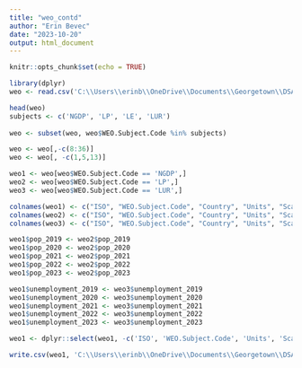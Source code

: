 ```yaml
---
title: "weo_contd"
author: "Erin Bevec"
date: "2023-10-20"
output: html_document
---
```


```r
knitr::opts_chunk$set(echo = TRUE)
```

```r
library(dplyr)
weo <- read.csv('C:\\Users\\erinb\\OneDrive\\Documents\\Georgetown\\DSAN 5000\\dsan-5000-project-ebevec\\data\\01-modified-data\\data_weo_clean.csv')
```

```r

head(weo)
subjects <- c('NGDP', 'LP', 'LE', 'LUR')
  
weo <- subset(weo, weo$WEO.Subject.Code %in% subjects)

```

```r
weo <- weo[,-c(8:36)]
weo <- weo[, -c(1,5,13)]

weo1 <- weo[weo$WEO.Subject.Code == 'NGDP',]
weo2 <- weo[weo$WEO.Subject.Code == 'LP',]
weo3 <- weo[weo$WEO.Subject.Code == 'LUR',]

```


```r

colnames(weo1) <- c("ISO", "WEO.Subject.Code", "Country", "Units", "Scale", "GDP_2019", "GDP_2020", "GDP_2021", "GDP_2022", "GDP_2023")
colnames(weo2) <- c("ISO", "WEO.Subject.Code", "Country", "Units", "Scale", "pop_2019", "pop_2020", "pop_2021", "pop_2022", "pop_2023")
colnames(weo3) <- c("ISO", "WEO.Subject.Code", "Country", "Units", "Scale", "unemployment_2019", "unemployment_2020", "unemployment_2021", "unemployment_2022", "unemployment_2023")

```


```r

weo1$pop_2019 <- weo2$pop_2019
weo1$pop_2020 <- weo2$pop_2020
weo1$pop_2021 <- weo2$pop_2021
weo1$pop_2022 <- weo2$pop_2022
weo1$pop_2023 <- weo2$pop_2023

weo1$unemployment_2019 <- weo3$unemployment_2019
weo1$unemployment_2020 <- weo3$unemployment_2020
weo1$unemployment_2021 <- weo3$unemployment_2021
weo1$unemployment_2022 <- weo3$unemployment_2022
weo1$unemployment_2023 <- weo3$unemployment_2023

weo1 <- dplyr::select(weo1, -c('ISO', 'WEO.Subject.Code', 'Units', 'Scale', 'GDP_2021', 'pop_2021', 'unemployment_2021', 'GDP_2022', 'pop_2022', 'unemployment_2022', 'GDP_2023', 'pop_2023', 'unemployment_2023'))

```

```r

write.csv(weo1, 'C:\\Users\\erinb\\OneDrive\\Documents\\Georgetown\\DSAN 5000\\dsan-5000-project-ebevec\\data\\01-modified-data\\data_weo_clean2.csv')

```